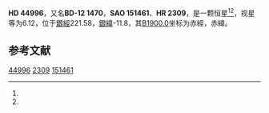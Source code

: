 {{Starbox begin
| name = HD 44996
}}
{{Starbox observe
| epoch = [[J2000.0|J2000.0]]
| constell = {{星座名待查}}<ref name=SIMBAD>{{cite web
 | url=http://simbad.u-strasbg.fr/simbad/sim-id?Ident=HR+2309
 | title =Pulsating variable Star
 | publisher=Centre de Données astronomiques de Strasbourg
 | work=SIMBAD
 | accessdate=2012-07-13}}</ref><ref name=DATA>{{cite web
 | url=http://vizier.u-strasbg.fr/viz-bin/VizieR-5?-out.add=.&-source=5050&-corr=PK=HR&-out.max=9999&HR=2309
 | title=VizieR Detailed Page
 | accessdate=2012-07-13
 | archive-date=2016-03-05
 | archive-url=https://web.archive.org/web/20160305003226/http://vizier.u-strasbg.fr/viz-bin/VizieR-5?-out.add=.&-source=5050&-corr=PK=HR&-out.max=9999&HR=2309
 | dead-url=no
 }}</ref>
| 星官 = 
| ra = {{RA|6|24|20.5}}<ref name=SIMBAD /><ref name=DATA />
| dec = {{DEC|-12|57|45}}<ref name=SIMBAD /><ref name=DATA />
| appmag_v = 6.12<ref name=SIMBAD /><ref name=DATA />
}}
{{Starbox character
| class = B5Ve<ref name=SIMBAD /><ref name=DATA />
| b-v = -0.08<ref name=SIMBAD /><ref name=DATA />
| u-b = -0.63<ref name=SIMBAD /><ref name=DATA />
| r-i = <ref name=SIMBAD /><ref name=DATA />
| variable = 
}}
{{Starbox astrometry
| radial_v = -0.63
| prop_mo_ra = 8
| parallax = 
| p_error = 
}}
{{Starbox catalog
| names =BD-12 1470，[[SAO星表|SAO]] 151461，[[HD星表|HD]] 44996，[[HR星表|HR]] 2309}}
{{Starbox reference |Simbad=HR+2309}}
{{Starbox end}}

'''HD 44996'''，又名'''BD-12 1470'''，'''SAO 151461'''、'''HR 2309'''，是一颗恒星<ref name=SIMBAD /><ref name=DATA />，视星等为6.12，位于[[銀道座標系|銀經]]221.58，[[銀道座標系|銀緯]]-11.8，其[[B1900.0|B1900.0]]坐标为赤經{{RA|6|19|43.8}}，赤緯{{DEC|-12|-11.8|31}}。

== 参考文献 ==
{{reflist}}

{{star-stub}}

[[Category:HD和HDE天體|44996]]
[[Category:HR天體|2309]]
[[Category:SAO天體|151461]]